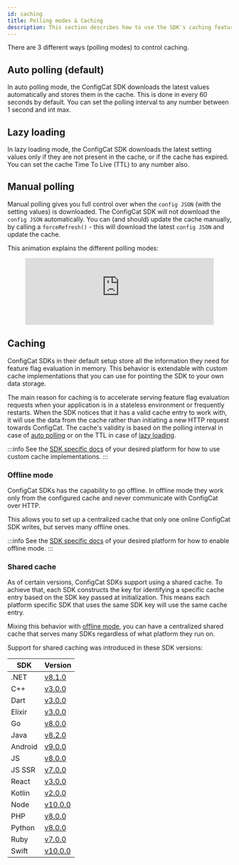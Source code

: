 ```yaml
---
id: caching
title: Polling modes & Caching
description: This section describes how to use the SDK's caching feature. There are three different polling modes available in the ConfigCat SDKs.
---
```


There are 3 different ways (polling modes) to control caching.

## Auto polling (default)

In auto polling mode, the ConfigCat SDK downloads the latest values automatically and stores them in the cache.
This is done in every 60 seconds by default.
You can set the polling interval to any number between 1 second and int max.

## Lazy loading

In lazy loading mode, the ConfigCat SDK downloads the latest setting values only if they are not present in the cache, or if the cache has expired.
You can set the cache Time To Live (TTL) to any number also.

## Manual polling

Manual polling gives you full control over when the `config JSON` (with the setting values) is downloaded.
The ConfigCat SDK will not download the `config JSON` automatically.
You can (and should) update the cache manually, by calling a `forceRefresh()` - this will download the latest `config JSON` and update the cache.

This animation explains the different polling modes:

<figure className="youtube-container">
<iframe width="100%" src="https://www.youtube.com/embed/_LWPjR4_GqA" frameborder="0" allow="accelerometer; autoplay; encrypted-media; gyroscope; picture-in-picture" allowfullscreen></iframe>
</figure>

## Caching

ConfigCat SDKs in their default setup store all the information they need for feature flag evaluation in memory. This behavior is extendable with custom cache implementations that you can use for pointing the SDK to your own data storage.

The main reason for caching is to accelerate serving feature flag evaluation requests when your application is in a stateless environment or frequently restarts.
When the SDK notices that it has a valid cache entry to work with, it will use the data from the cache rather than initiating a new HTTP request towards ConfigCat.
The cache's validity is based on the polling interval in case of [auto polling](#auto-polling-default) or on the TTL in case of [lazy loading](#lazy-loading).

:::info
See the [SDK specific docs](../sdk-reference/overview.mdx) of your desired platform for how to use custom cache implementations.
:::

### Offline mode

ConfigCat SDKs has the capability to go offline. In offline mode they work only from the configured cache and never communicate with ConfigCat over HTTP. 

This allows you to set up a centralized cache that only one online ConfigCat SDK writes, but serves many offline ones.

:::info
See the [SDK specific docs](../sdk-reference/overview.mdx) of your desired platform for how to enable offline mode.
:::

### Shared cache

As of certain versions, ConfigCat SDKs support using a shared cache. To achieve that, each SDK constructs the key for identifying a specific cache entry based on the SDK key passed at initialization. This means each platform specific SDK that uses the same SDK key will use the same cache entry.

Mixing this behavior with [offline mode](#offline-mode), you can have a centralized shared cache that serves many SDKs regardless of what platform they run on.

Support for shared caching was introduced in these SDK versions:

| SDK     | Version                                                                |
| ------- | ---------------------------------------------------------------------- |
| .NET    | [v8.1.0](https://github.com/configcat/.net-sdk/releases/tag/v8.1.0)    |
| C++     | [v3.0.0](https://github.com/configcat/cpp-sdk/releases/tag/v3.0.0)     |
| Dart    | [v3.0.0](https://github.com/configcat/dart-sdk/releases/tag/3.0.0)     |
| Elixir  | [v3.0.0](https://github.com/configcat/elixir-sdk/releases/tag/v3.0.0)  |
| Go      | [v8.0.0](https://github.com/configcat/go-sdk/releases/tag/v8.0.0)      |
| Java    | [v8.2.0](https://github.com/configcat/java-sdk/releases/tag/v8.2.0)    |
| Android | [v9.0.0](https://github.com/configcat/android-sdk/releases/tag/v9.0.0) |
| JS      | [v8.0.0](https://github.com/configcat/js-sdk/releases/tag/v8.0.0)      |
| JS SSR  | [v7.0.0](https://github.com/configcat/js-ssr-sdk/releases/tag/v7.0.0)  |
| React   | [v3.0.0](https://github.com/configcat/react-sdk/releases/tag/v3.0.0)   |
| Kotlin  | [v2.0.0](https://github.com/configcat/kotlin-sdk/releases/tag/2.0.0)   |
| Node    | [v10.0.0](https://github.com/configcat/node-sdk/releases/tag/v10.0.0)  |
| PHP     | [v8.0.0](https://github.com/configcat/php-sdk/releases/tag/v8.0.0)     |
| Python  | [v8.0.0](https://github.com/configcat/python-sdk/releases/tag/v8.0.0)  |
| Ruby    | [v7.0.0](https://github.com/configcat/ruby-sdk/releases/tag/v7.0.0)    |
| Swift   | [v10.0.0](https://github.com/configcat/swift-sdk/releases/tag/10.0.0)  |
